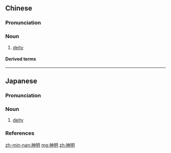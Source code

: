 ==Chinese==
{{zh-forms}}

===Pronunciation===
{{zh-pron
|m=shénmíng
|c=san4 ming4
|h=pfs=sṳ̀n-mìn
|mn=sîn-bêng
|cat=n
}}

===Noun===
{{zh-noun}}

# [[deity]]

====Derived terms====
{{zh-der|奉如神明|奉若神明|敬若神明|舉頭三尺有神明}}

{{zh-cat|Gods}}

----

==Japanese==
{{ja-kanjitab|しん|めい|yomi=o}}

===Pronunciation===
{{ja-pron|yomi=kanon|しんめい|acc=0|acc_ref=DJR|acc2=1|acc2_ref=DJR}}

===Noun===
{{ja-noun|しんめい}}

# [[deity]]

===References===
<references/>

[[zh-min-nan:神明]]
[[mg:神明]]
[[zh:神明]]